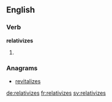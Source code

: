 ==English==

===Verb===
'''relativizes'''

# {{third-person singular of|relativize}}

===Anagrams===
* [[revitalizes#English|revitalizes]]

[[de:relativizes]]
[[fr:relativizes]]
[[sv:relativizes]]